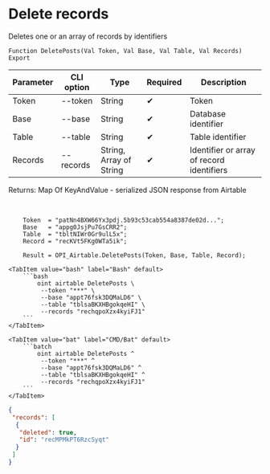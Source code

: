 ﻿---
sidebar_position: 4
---


# Delete records
 Deletes one or an array of records by identifiers



`Function DeletePosts(Val Token, Val Base, Val Table, Val Records) Export`

  | Parameter | CLI option | Type | Required | Description |
  |-|-|-|-|-|
  | Token | --token | String | &#x2714; | Token |
  | Base | --base | String | &#x2714; | Database identifier |
  | Table | --table | String | &#x2714; | Table identifier |
  | Records | --records | String, Array of String | &#x2714; | Identifier or array of record identifiers |

  
  Returns:  Map Of KeyAndValue - serialized JSON response from Airtable

<br/>




```bsl title="1C:Enterprise/OneScript code example"
    Token  = "patNn4BXW66Yx3pdj.5b93c53cab554a8387de02d...";
    Base   = "appg0JsjPu7GsCRR2";
    Table  = "tbltNIWr0Gr9ulL5x";
    Record = "recKVt5FKg0WTa5ik";

    Result = OPI_Airtable.DeletePosts(Token, Base, Table, Record);
```
 

 <Tabs>
  
    <TabItem value="bash" label="Bash" default>
        ```bash
            oint airtable DeletePosts \
             --token "***" \
             --base "appt76fsk3DQMaLD6" \
             --table "tblsaBKXHBgokqeHI" \
             --records "rechqpoXzx4kyiFJ1"
        ```
    </TabItem>
  
    <TabItem value="bat" label="CMD/Bat" default>
        ```batch
            oint airtable DeletePosts ^
             --token "***" ^
             --base "appt76fsk3DQMaLD6" ^
             --table "tblsaBKXHBgokqeHI" ^
             --records "rechqpoXzx4kyiFJ1"
        ```
    </TabItem>
</Tabs>


```json title="Result"
{
 "records": [
  {
   "deleted": true,
   "id": "recMPMkPT6RzcSyqt"
  }
 ]
}
```
